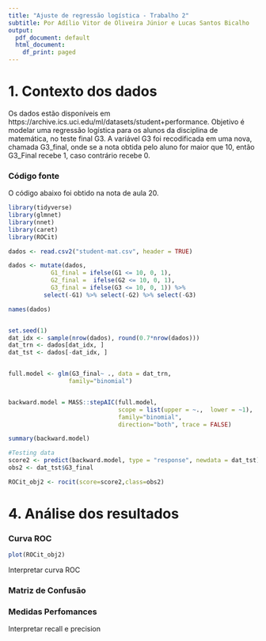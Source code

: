 ```yaml
---
title: "Ajuste de regressão logística - Trabalho 2"
subtitle: Por Adílio Vitor de Oliveira Júnior e Lucas Santos Bicalho
output:
  pdf_document: default
  html_document:
    df_print: paged
---
```



# 1. Contexto dos dados

Os dados estão disponíveis em https://archive.ics.uci.edu/ml/datasets/student+performance.
Objetivo é modelar uma regressão logística para os alunos da disciplina de matemática, no teste final G3.
A variável G3 foi recodificada em uma nova, chamada G3_final, onde se a nota obtida pelo aluno for maior que 10, então G3_Final recebe 1, caso contrário recebe 0.

### Código fonte
O código abaixo foi obtido na nota de aula 20.

```r

library(tidyverse)
library(glmnet)
library(nnet)
library(caret)
library(ROCit)

dados <- read.csv2("student-mat.csv", header = TRUE)

dados <- mutate(dados,
            G1_final = ifelse(G1 <= 10, 0, 1),
            G2_final =  ifelse(G2 <= 10, 0, 1),
            G3_final = ifelse(G3 <= 10, 0, 1)) %>% 
          select(-G1) %>% select(-G2) %>% select(-G3) 

names(dados)


set.seed(1)
dat_idx <- sample(nrow(dados), round(0.7*nrow(dados)))
dat_trn <- dados[dat_idx, ]
dat_tst <- dados[-dat_idx, ]


full.model <- glm(G3_final~ ., data = dat_trn, 
                 family="binomial")


backward.model = MASS::stepAIC(full.model,
                               scope = list(upper = ~.,  lower = ~1),
                               family="binomial",
                               direction="both", trace = FALSE)

summary(backward.model)

#Testing data
score2 <- predict(backward.model, type = "response", newdata = dat_tst) 
obs2 <- dat_tst$G3_final

ROCit_obj2 <- rocit(score=score2,class=obs2)


```


# 4. Análise dos resultados

### Curva ROC

```r
plot(ROCit_obj2)
```

Interpretar curva ROC

### Matriz de Confusão

### Medidas Perfomances

Interpretar recall e precision

